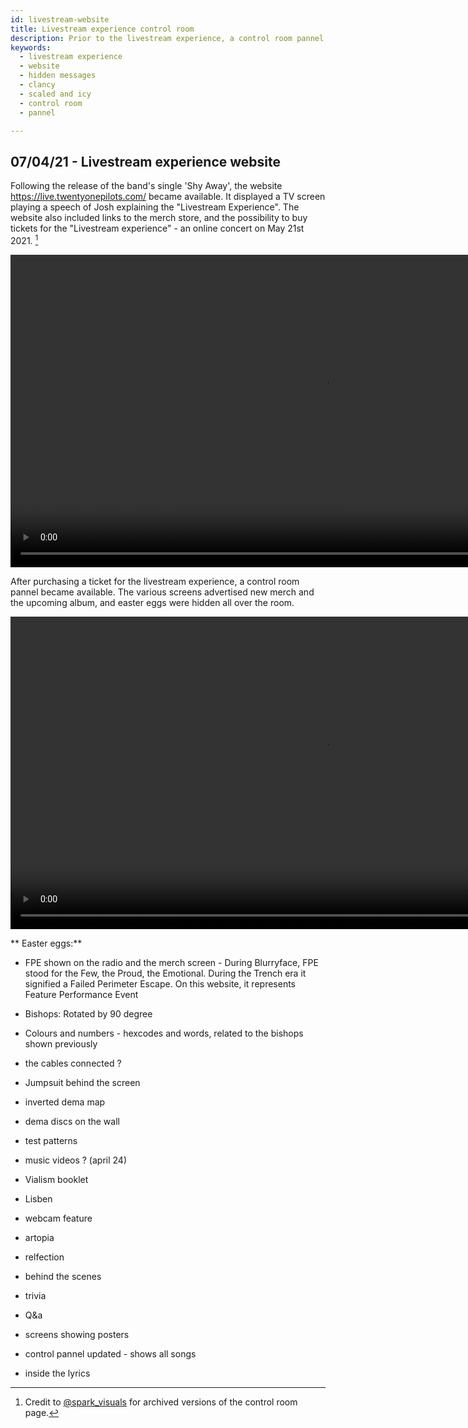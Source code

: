 ```yaml
---
id: livestream-website
title: Livestream experience control room 
description: Prior to the livestream experience, a control room pannel with many easter eggs was shown on the website.
keywords:
  - livestream experience
  - website 
  - hidden messages
  - clancy
  - scaled and icy
  - control room
  - pannel

---
```


## 07/04/21 - Livestream experience website

Following the release of the band's single 'Shy Away', the website https://live.twentyonepilots.com/  became available. It displayed a TV screen playing a speech of Josh explaining the "Livestream Experience". 
The website also included links to the merch store, and the possibility to buy tickets for the "Livestream experience" - an online concert on May 21st 2021. [^1]

<video controls height="500px">
  <source src={intro}/>
</video>

After purchasing a ticket for the livestream experience, a control room pannel became available. The various screens advertised new merch and the upcoming album, and easter eggs were hidden all over the room.

<video controls height="500px">
  <source src={v1}/>
</video>

** Easter eggs:**
- FPE shown on the radio and the merch screen - During Blurryface, FPE stood for the Few, the Proud, the Emotional. During the Trench era it signified a Failed Perimeter Escape. On this website, it represents Feature Performance Event
- Bishops: Rotated by 90 degree
- Colours and numbers - hexcodes and words, related to the bishops shown previously
- the cables connected ?
- Jumpsuit behind the screen
- inverted dema map 
- dema discs on the wall
- test patterns
- music videos ? (april 24)
- Vialism booklet
- Lisben

- webcam feature
- artopia
- relfection
- behind the scenes
- trivia
- Q&a
- screens showing posters

- control pannel updated - shows all songs 
- inside the lyrics




[^1]: Credit to [@spark_visuals](https://twitter.com/spark_visuals) for archived versions of the control room page.